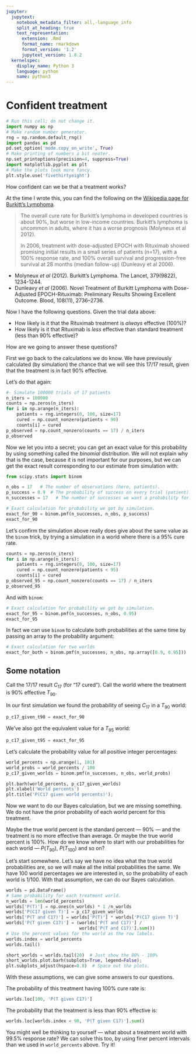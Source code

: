 ```yaml
---
jupyter:
  jupytext:
    notebook_metadata_filter: all,-language_info
    split_at_heading: true
    text_representation:
      extension: .Rmd
      format_name: rmarkdown
      format_version: '1.2'
      jupytext_version: 1.8.2
  kernelspec:
    display_name: Python 3
    language: python
    name: python3
---
```


# Confident treatment

```python
# Run this cell; do not change it.
import numpy as np
# Make random number generator.
rng = np.random.default_rng()
import pandas as pd
pd.set_option('mode.copy_on_write', True)
# Make printing of numbers a bit neater.
np.set_printoptions(precision=4, suppress=True)
import matplotlib.pyplot as plt
# Make the plots look more fancy.
plt.style.use('fivethirtyeight')
```

How confident can we be that a treatment works?

At the time I wrote this, you can find the following on the [Wikipedia page
for Burkitt's
Lymphoma](https://en.wikipedia.org/wiki/Burkitt%27s_lymphoma#Prognosis).

> The overall cure rate for Burkitt's lymphoma in developed countries is
> about 90%, but worse in low-income countries. Burkitt's lymphoma is
> uncommon in adults, where it has a worse prognosis (Molyneux et al 2012).
>
> In 2006, treatment with dose-adjusted EPOCH with Rituximab showed
> promising initial results in a small series of patients (n=17), with
> a 100% response rate, and 100% overall survival and progression-free
> survival at 28 months (median follow-up) (Dunleavy et al 2006).

* Molyneux *et al* (2012). Burkitt's Lymphoma.  The Lancet, 379(9822),
  1234-1244.
* Dunleavy *et al* (2006). Novel Treatment of Burkitt Lymphoma with
  Dose-Adjusted EPOCH-Rituximab: Preliminary Results Showing Excellent Outcome.
  Blood, 108(11), 2736–2736.

Now I have the following questions.  Given the trial data above:

* How likely is it that the Rituximab treatment is *always* effective (100%)?
* How likely is it that Rituximab is *less* effective than standard treatment
  (less than 90% effective)?

How are we going to answer these questions?

First we go back to the calculations we do know.  We have previously
calculated (by simulation) the chance that we will see this 17/17 result,
given that the treatment is in fact 90% effective.

Let's do that again:

```python
#- Simulate 100000 trials of 17 patients
n_iters = 100000
counts = np.zeros(n_iters)
for i in np.arange(n_iters):
    patients = rng.integers(0, 100, size=17)
    cured = np.count_nonzero(patients < 90)
    counts[i] = cured
p_observed = np.count_nonzero(counts == 17) / n_iters
p_observed
```

Now we let you into a secret; you can get an exact value for this probability by using something called the *binomial* distribution.   We will not explain why that is the case, because it is not important for our purposes, but we can get the exact result corresponding to our estimate from simulation with:

```python
from scipy.stats import binom

n_obs = 17   # The number of observations (here, patients).
p_success = 0.9  # The probability of success on every trial (patient).
n_successes = 17   # The number of successes we want a probability for.

# Exact calculation for probability we got by simulation.
exact_for_90 = binom.pmf(n_successes, n_obs, p_success)
exact_for_90
```

Let's confirm the simulation above really does give about the same value as
the `binom` trick, by trying a simulation in a world where there is a 95% cure rate.

```python
counts = np.zeros(n_iters)
for i in np.arange(n_iters):
    patients = rng.integers(0, 100, size=17)
    cured = np.count_nonzero(patients < 95)
    counts[i] = cured
p_observed_95 = np.count_nonzero(counts == 17) / n_iters
p_observed_95
```

And with `binom`:

```python
# Exact calculation for probability we got by simulation.
exact_for_95 = binom.pmf(n_successes, n_obs, 0.95)
exact_for_95
```

In fact we can use `binom` to calculate both probabilities at the same time by
passing an array to the probability argument:

```python
# Exact calculation for two worlds
exact_for_both = binom.pmf(n_successes, n_obs, np.array([0.9, 0.95]))
```

## Some notation

Call the 17/17 result $C_{17}$ (for "17 cured").  Call the world where the
treatment is 90% effective $T_{90}$.

In our first simulation we found the probability of seeing $C_{17}$ in a $T_{90}$ world:

```python
p_c17_given_t90 = exact_for_90
```

We've also got the equivalent value for a $T_{95}$ world:

```python
p_c17_given_t95 = exact_for_95
```

Let's calculate the probability value for all positive integer percentages:

```python
world_percents = np.arange(1, 101)
world_probs = world_percents / 100
p_c17_given_worlds = binom.pmf(n_successes, n_obs, world_probs)
```

```python
plt.barh(world_percents, p_c17_given_worlds)
plt.xlabel('World percents')
plt.title('P(C17 given world percents)');
```

Now we want to do our Bayes calculation, but we are missing something.  We do
not have the prior probability of each world percent for this treatment.

Maybe the true world percent is the standard percent — 90% — and the treatment
is no more effective than average. Or maybe the true world percent is 100%.
How do we know where to start with our probabilities for each world —
$P(T_{90})$, $P(T_{100})$ and so on?

Let's start somewhere.  Let's say we have no idea what the true world
probabilities are, so we will make all the initial probabilities the same.  We
have 100 world percentages we are interested in, so the probability of each world is 1/100.  With that assumption, we can do our Bayes calculation.

```python
worlds = pd.DataFrame()
# Same probability for each treatment world.
n_worlds = len(world_percents)
worlds['P(T)'] = np.ones(n_worlds) * 1 /n_worlds
worlds['P(C17 given T)'] = p_c17_given_worlds
worlds['P(T and C17)'] = worlds['P(T)'] * worlds['P(C17 given T)']
worlds['P(T given C17)'] = (worlds['P(T and C17)'] /
                            worlds['P(T and C17)'].sum())
# Use the percent values for the world as the row labels.
worlds.index = world_percents
worlds.tail()
```

```python
short_worlds = worlds.tail(20)  # Just show the 80% - 100%
short_worlds.plot.barh(subplots=True, legend=False);
plt.subplots_adjust(hspace=0.8)  # Space out the plots.
```

With these assumptions, we can give some answers to our questions.

The probability of this treatment having 100% cure rate is:

```python
worlds.loc[100, 'P(T given C17)']
```

The probability that the treatment is less than 90% effective is:

```python
worlds.loc[worlds.index < 90, 'P(T given C17)'].sum()
```

You might well be thinking to yourself — what about a treatment world with
99.5% response rate?   We can solve this too, by using finer percent intervals
than we used in `world_percents` above.  Try it!
